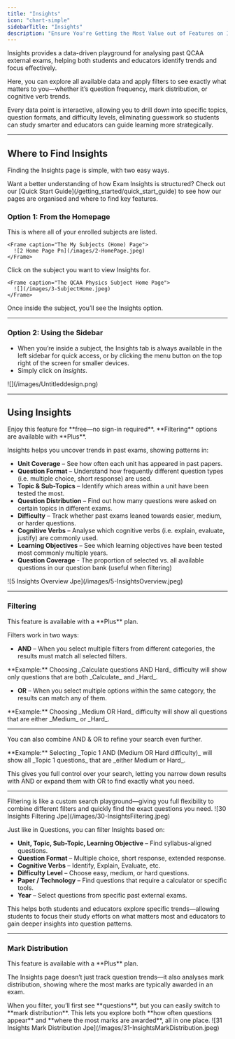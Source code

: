```yaml
---
title: "Insights"
icon: "chart-simple"
sidebarTitle: "Insights"
description: "Ensure You're Getting the Most Value out of Features on Insights"
---
```


Insights provides a data-driven playground for analysing past QCAA external exams, helping both students and educators identify trends and focus effectively.

Here, you can explore all available data and apply filters to see exactly what matters to you—whether it’s question frequency, mark distribution, or cognitive verb trends.

Every data point is interactive, allowing you to drill down into specific topics, question formats, and difficulty levels, eliminating guesswork so students can study smarter and educators can guide learning more strategically.

---

## Where to Find Insights

Finding the Insights page is simple, with two easy ways.

<Tip>
  Want a better understanding of how Exam Insights is structured? Check out our [Quick Start Guide](/getting_started/quick_start_guide) to see how our pages are organised and where to find key features.
</Tip>

### Option 1: From the Homepage

<Steps>
  <Step title="Go to your My Subjects (Home)">
    This is where all of your enrolled subjects are listed.

    <Frame caption="The My Subjects (Home) Page">
      ![2 Home Page Pn](/images/2-HomePage.jpeg)
    </Frame>
  </Step>
  <Step title="Select a Subject">
    Click on the subject you want to view Insights for.

    <Frame caption="The QCAA Physics Subject Home Page">
      ![](/images/3-SubjectHome.jpeg)
    </Frame>
  </Step>
  <Step title="Click Insights">
    Once inside the subject, you’ll see the Insights option.
  </Step>
</Steps>

---

### Option 2: Using the Sidebar

- When you’re inside a subject, the Insights tab is always available in the left sidebar for quick access, or by clicking the menu button on the top right of the screen for smaller devices.
- Simply click on _Insights_.

<Frame caption="The Sidebar Found on the Left Side of the Screen">
  ![](/images/Untitleddesign.png)
</Frame>

---

## Using Insights

<Note>
  Enjoy this feature for **free—no sign-in required**. **Filtering** options are available with **Plus**.
</Note>

Insights helps you uncover trends in past exams, showing patterns in:

- **Unit Coverage** – See how often each unit has appeared in past papers.
- **Question Format** – Understand how frequently different question types (i.e. multiple choice, short response) are used.
- **Topic & Sub-Topics** – Identify which areas within a unit have been tested the most.
- **Question Distribution** – Find out how many questions were asked on certain topics in different exams.
- **Difficulty** – Track whether past exams leaned towards easier, medium, or harder questions.
- **Cognitive Verbs** – Analyse which cognitive verbs (i.e. explain, evaluate, justify) are commonly used.
- **Learning Objectives** – See which learning objectives have been tested most commonly multiple years.
- **Question Coverage** -  The proportion of selected vs. all available questions in our question bank (useful when filtering)

<Frame caption="The QCAA Physics Insights Page">
  ![5 Insights Overview Jpe](/images/5-InsightsOverview.jpeg)
</Frame>

---

### Filtering

<Note>
  This feature is available with a **Plus** plan.
</Note>

Filters work in two ways:

- **AND** – When you select multiple filters from different categories, the results must match all selected filters.

<Info>
  **Example:** Choosing _Calculate questions AND Hard_ difficulty will show only questions that are both _Calculate_ and _Hard_.
</Info>

- **OR** – When you select multiple options within the same category, the results can match any of them.

<Info>
  **Example:** Choosing _Medium OR Hard_ difficulty will show all questions that are either _Medium_ or _Hard_.
</Info>

---

You can also combine AND & OR to refine your search even further.

<Info>
  **Example:** Selecting _Topic 1 AND (Medium OR Hard difficulty)_ will show all _Topic 1 questions_ that are _either Medium or Hard_.
</Info>

This gives you full control over your search, letting you narrow down results with AND or expand them with OR to find exactly what you need.

---

<Tip>
  Filtering is like a custom search playground—giving you full flexibility to combine different filters and quickly find the exact questions you need.
</Tip>

<Frame caption="Filtering on the QCAA Physics Insights Page">
  ![30 Insights Filtering Jpe](/images/30-InsightsFiltering.jpeg)
</Frame>

Just like in Questions, you can filter Insights based on:

- **Unit, Topic, Sub-Topic, Learning Objective** – Find syllabus-aligned questions.
- **Question Format** – Multiple choice, short response, extended response.
- **Cognitive Verbs** – Identify, Explain, Evaluate, etc.
- **Difficulty Level** – Choose easy, medium, or hard questions.
- **Paper / Technology** – Find questions that require a calculator or specific tools.
- **Year** – Select questions from specific past external exams.

This helps both students and educators explore specific trends—allowing students to focus their study efforts on what matters most and educators to gain deeper insights into question patterns.

---

### Mark Distribution

<Note>
  This feature is available with a **Plus** plan.
</Note>

The Insights page doesn’t just track question trends—it also analyses mark distribution, showing where the most marks are typically awarded in an exam.

<Tip>
  When you filter, you’ll first see **questions**, but you can easily switch to **mark distribution**. This lets you explore both **how often questions appear** and **where the most marks are awarded**, all in one place.
</Tip>

<Frame caption="Mark Distribution on the QCAA Physics Insights Page">
  ![31 Insights Mark Distribution Jpe](/images/31-InsightsMarkDistribution.jpeg)
</Frame>